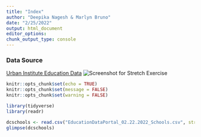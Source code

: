```yaml
---
title: "Index"
author: "Deepika Nagesh & Marlyn Bruno"
date: "2/25/2022"
output: html_document
editor_options: 
chunk_output_type: console
---
```

### Data Source
[Urban Institute Education Data]("https://educationdata.urban.org/data-explorer/explorer")
![Screenshot for Stretch Exercise](Screen Shot 2022-02-23 at 16.46.51.png)

```r
knitr::opts_chunk$set(echo = TRUE)
knitr::opts_chunk$set(message = FALSE)
knitr::opts_chunk$set(warning = FALSE)

library(tidyverse)
library(readr)

dcschools <- read.csv("EducationDataPortal_02.22.2022_Schools.csv", stringsAsFactor = F)
glimpse(dcschools)

```